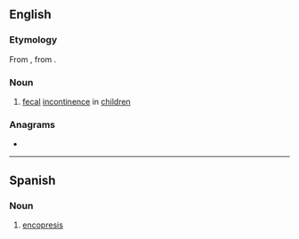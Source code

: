 ==English==

===Etymology===
From {{etyl|la|en}} {{m|la|encopresis}}, from {{etyl|grc|en}} {{m|grc|ἐγκόπρησις}}.

===Noun===
{{wikipedia}}
{{en-noun|-|encopreses}}

# {{lb|en|medicine}} [[fecal]] [[incontinence]] in [[children]]

===Anagrams===
* {{anagrams|en|a=ceeinoprss|necropsies|precession|preconises}}

----

==Spanish==

===Noun===
{{es-noun|f|encopresis}}

# [[#English|encopresis]]